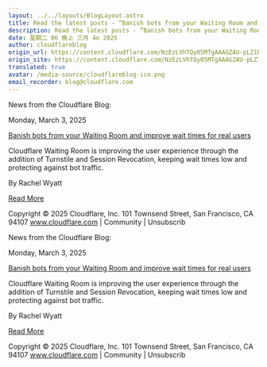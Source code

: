 ```yaml
---
layout: ../../layouts/BlogLayout.astro
title: Read the latest posts - ”Banish bots from your Waiting Room and improve wait times for real users”
description: Read the latest posts - ”Banish bots from your Waiting Room and improve wait times for real users”
date: 星期二 06 晚上 三月 4o 2025
author: cloudflareblog
origin_url: https://content.cloudflare.com/NzEzLVhTQy05MTgAAAGZAU-pLZ1PkKvrureHCKlqVkiGnSvJrMYAGGJSJuSt5GmF7HN5Xqyd_ACl_-ZuwicGxpOirag=
origin_site: https://content.cloudflare.com/NzEzLVhTQy05MTgAAAGZAU-pLZ1PkKvrureHCKlqVkiGnSvJrMYAGGJSJuSt5GmF7HN5Xqyd_ACl_-ZuwicGxpOirag=
translated: true
avatar: /media-source/cloudflareblog-ico.png
email_recorder: blog@cloudflare.com
---
```



<Reference client:only="react" title="Read the latest posts - ”Banish bots from your Waiting Room and improve wait times for real users”" url="https://content.cloudflare.com/NzEzLVhTQy05MTgAAAGZAU-pLZ1PkKvrureHCKlqVkiGnSvJrMYAGGJSJuSt5GmF7HN5Xqyd_ACl_-ZuwicGxpOirag=" />

<Detail client:only="react">
	News from the Cloudflare Blog:

Monday, March 3, 2025

[Banish bots from your Waiting Room and improve wait times for real users](https://content.cloudflare.com/NzEzLVhTQy05MTgAAAGZAU-pLZ1PkKvrureHCKlqVkiGnSvJrMYAGGJSJuSt5GmF7HN5Xqyd_ACl_-ZuwicGxpOirag=)

Cloudflare Waiting Room is improving the user experience through the addition of Turnstile and Session Revocation, keeping wait times low and protecting against bot traffic.

By Rachel Wyatt

[Read More](https://content.cloudflare.com/NzEzLVhTQy05MTgAAAGZAU-pLZ1PkKvrureHCKlqVkiGnSvJrMYAGGJSJuSt5GmF7HN5Xqyd_ACl_-ZuwicGxpOirag=)

Copyright © 2025 Cloudflare, Inc. 101 Townsend Street, San Francisco, CA 94107 www.cloudflare.com | Community | Unsubscrib
</Detail>

News from the Cloudflare Blog:

Monday, March 3, 2025

[Banish bots from your Waiting Room and improve wait times for real users](https://content.cloudflare.com/NzEzLVhTQy05MTgAAAGZAU-pLZ1PkKvrureHCKlqVkiGnSvJrMYAGGJSJuSt5GmF7HN5Xqyd_ACl_-ZuwicGxpOirag=)

Cloudflare Waiting Room is improving the user experience through the addition of Turnstile and Session Revocation, keeping wait times low and protecting against bot traffic.

By Rachel Wyatt

[Read More](https://content.cloudflare.com/NzEzLVhTQy05MTgAAAGZAU-pLZ1PkKvrureHCKlqVkiGnSvJrMYAGGJSJuSt5GmF7HN5Xqyd_ACl_-ZuwicGxpOirag=)

Copyright © 2025 Cloudflare, Inc. 101 Townsend Street, San Francisco, CA 94107 www.cloudflare.com | Community | Unsubscrib


